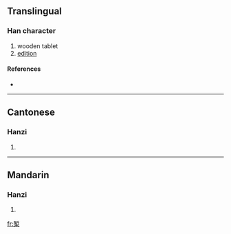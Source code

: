 {{see|槧}}
==Translingual==

===Han character===
{{Han char|rn=75|rad=木|as=08|sn=12|four=|canj=大中木 (KLD)}}

# wooden tablet
# [[edition]]

====References====
* {{Han ref|kx=0537.131|hdz=21229.070|uh=6920|ud=26912}}

----

==Cantonese==

===Hanzi===
{{yue-hanzi|jyut=|y=chim3}}

# {{defn|Cantonese}}

----

==Mandarin==

===Hanzi===
{{cmn-hanzi|tra=槧|pin=[[qiàn]] ([[qian4]])|wg=ch'ien<sup>4</sup>}}

# {{defn|Mandarin}}

[[fr:椠]]